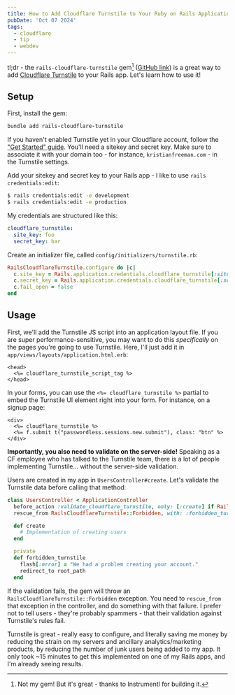```yaml
---
title: How to Add Cloudflare Turnstile to Your Ruby on Rails Application
pubDate: 'Oct 07 2024'
tags:
  - cloudflare
  - tip
  - webdev
---
```


tl;dr - the `rails-cloudflare-turnstile` gem[^1] ([GitHub link](https://github.com/instrumentl/rails-cloudflare-turnstile)) is a great way to add [Cloudflare Turnstile](https://developers.cloudflare.com/turnstile) to your Rails app. Let's learn how to use it!

## Setup

First, install the gem:

```ruby
bundle add rails-cloudflare-turnstile
```

If you haven't enabled Turnstile yet in your Cloudflare account, follow the ["Get Started" guide](https://developers.cloudflare.com/turnstile/get-started/). You'll need a sitekey and secret key. Make sure to associate it with your domain too - for instance, `kristianfreeman.com` - in the Turnstile settings.

Add your sitekey and secret key to your Rails app - I like to use `rails credentials:edit`:

```sh
$ rails credentials:edit -e development
$ rails credentials:edit -e production
```

My credentials are structured like this:

```yaml
cloudflare_turnstile:
  site_key: foo
  secret_key: bar
```

Create an initializer file, called `config/initializers/turnstile.rb`:

```ruby
RailsCloudflareTurnstile.configure do |c|
  c.site_key = Rails.application.credentials.cloudflare_turnstile[:site_key]
  c.secret_key = Rails.application.credentials.cloudflare_turnstile[:secret_key]
  c.fail_open = false
end
```

## Usage

First, we'll add the Turnstile JS script into an application layout file. If you are super performance-sensitive, you may want to do this _specifically_ on the pages you're going to use Turnstile. Here, I'll just add it in `app/views/layouts/application.html.erb`:

```erb
<head>
  <%= cloudflare_turnstile_script_tag %>
</head>
```

In your forms, you can use the `<%= cloudflare_turnstile %>` partial to embed the Turnstile UI element right into your form. For instance, on a signup page:

```erb
<div>
  <%= cloudflare_turnstile %>
  <%= f.submit t("passwordless.sessions.new.submit"), class: "btn" %>
</div>
```

**Importantly, you also need to validate on the server-side!** Speaking as a CF employee who has talked to the Turnstile team, there is a lot of people implementing Turnstile... without the server-side validation.

Users are created in my app in `UsersController#create`. Let's validate the Turnstile data before calling that method:

```ruby
class UsersController < ApplicationController
  before_action :validate_cloudflare_turnstile, only: [:create] if Rails.env.production?
  rescue_from RailsCloudflareTurnstile::Forbidden, with: :forbidden_turnstile

  def create
    # Implementation of creating users
  end

  private
  def forbidden_turnstile
    flash[:error] = "We had a problem creating your account."
    redirect_to root_path
  end
```

If the validation fails, the gem will throw an `RailsCloudflareTurnstile::Forbidden` exception. You need to `rescue_from` that exception in the controller, and do something with that failure. I prefer not to tell users - they're probably spammers - that their validation against Turnstile's rules fail.

Turnstile is great - really easy to configure, and literally saving me money by reducing the strain on my servers and ancillary analytics/marketing products, by reducing the number of junk users being added to my app. It only took ~15 minutes to get this implemented on one of my Rails apps, and I'm already seeing results.

[^1]: Not my gem! But it's great - thanks to Instrumentl for building it.
